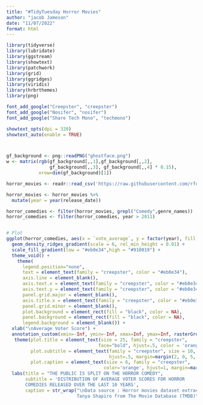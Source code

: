 ```yaml
---
title: "#TidyTuesday Horror Movies"
author: "jacob Jameson"
date: "11/07/2022"
format: html
---
```


```r
library(tidyverse)
library(lubridate)
library(ggstream)
library(showtext)
library(patchwork)
library(grid)
library(ggridges)
library(viridis)
library(hrbrthemes)
library(png)

font_add_google("Creepster", "creepster")
font_add_google("Nosifer", "nosifer")
font_add_google("Share Tech Mono", "techmono")

showtext_opts(dpi = 320)
showtext_auto(enable = TRUE)



gf_background <- png::readPNG("ghostface.png")
w <- matrix(rgb(gf_background[,,1],gf_background[,,2],
                gf_background[,,3], gf_background[,,4] * 0.15),
            nrow=dim(gf_background)[1]) 

```


```r
horror_movies <- readr::read_csv('https://raw.githubusercontent.com/rfordatascience/tidytuesday/master/data/2022/2022-11-01/horror_movies.csv')

```


```r
horror_movies <- horror_movies %>%
  mutate(year = year(release_date)) 

horror_comedies <- filter(horror_movies, grepl("Comedy",genre_names)) 
horror_comedies <- filter(horror_comedies, year > 2011)


# Plot
ggplot(horror_comedies, aes(x = `vote_average`, y = factor(year), fill = ..x..)) +
  geom_density_ridges_gradient(scale = 6, rel_min_height = 0.01) +
  scale_fill_gradient(low = "#eb0e34",high = "#910019") +
  theme_void() + 
    theme(
      legend.position="none",
      text = element_text(family = "creepster", color = "#eb0e34"),
      axis.line = element_blank(),
      axis.text.x = element_text(family = "creepster", color = "#eb0e34", size = 20),
      axis.text.y = element_text(family = "creepster", color = "#eb0e34", size = 15),
      panel.grid.major = element_blank(),
      axis.title.x = element_text(family = "creepster", color = "#eb0e34", size = 10),
      panel.grid.minor = element_blank(),
      plot.background = element_rect(fill = "black", color = NA), 
      panel.background = element_rect(fill = "black", color = NA), 
      legend.background = element_blank()) +
  xlab("\nAverage Voter Score") +
  annotation_custom(xmin=-Inf, ymin=-Inf, xmax=Inf, ymax=Inf, rasterGrob(w)) +
   theme(plot.title = element_text(size = 25, family = "creepster", 
                                  face="bold", hjust=.5, color = 'orange'),
         plot.subtitle = element_text(family = "creepster", size = 10,  color='orange',
                                      hjust=.5, margin=margin(2, 0, 5, 0)),
         plot.caption = element_text(size = 6, family = "creepster", 
                                    color='orange', hjust=1, margin=margin(2, 0, 5, 0)))+
  labs(title = "THE PUBLIC IS SPLIT ON THE HORROR COMEDY", 
       subtitle = 'DISTRIBUTION OF AVERAGE VOTER SCORES FOR HORROR
       COMEDIES RELEASED OVER THE LAST 10 YEARS',
       caption = str_wrap("\nData source : Horror movies dataset extracted by\n
                          Tanya Shapiro from The Movie Database (TMDB)", 70))
```


